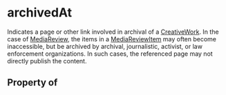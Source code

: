 # archivedAt

Indicates a page or other link involved in archival of a <a class="localLink" href="/CreativeWork">CreativeWork</a>. In the case of <a class="localLink" href="/MediaReview">MediaReview</a>, the items in a <a class="localLink" href="/MediaReviewItem">MediaReviewItem</a> may often become inaccessible, but be archived by archival, journalistic, activist, or law enforcement organizations. In such cases, the referenced page may not directly publish the content.

## Property of



